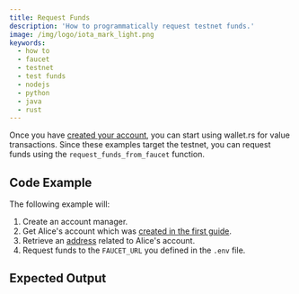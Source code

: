 ```yaml
---
title: Request Funds
description: 'How to programmatically request testnet funds.'
image: /img/logo/iota_mark_light.png
keywords:
  - how to
  - faucet
  - testnet
  - test funds
  - nodejs
  - python
  - java
  - rust
---
```



Once you have [created your account](01_create_a_wallet_account.mdx),
you can start using wallet.rs for value transactions. Since these examples target the testnet, you can request funds
using the `request_funds_from_faucet` function.

<TipFaucet />

## Code Example

The following example will:

1. Create an account manager.
2. Get Alice's account which was [created in the first guide](01_create_a_wallet_account.mdx).
3. Retrieve an [address](02_generate_address.mdx) related to Alice's account.
4. Request funds to the `FAUCET_URL` you defined in the `.env` file.

<Tabs groupId="language">
  <TabItem value='rust' label='Rust'>
    <RustCode />
  </TabItem>
  <TabItem value='nodejs' label='Nodejs'>
    <NodejsCode />
  </TabItem>
  <TabItem value='python' label='Python'>
    <PythonCode />
  </TabItem>
  <TabItem value='java' label='Java'>
    <JavaCode />
  </TabItem>
</Tabs>

## Expected Output

<Tabs groupId="language">
  <TabItem value='rust' label='Rust'>
    <RustOutput />
  </TabItem>
  <TabItem value='nodejs' label='Nodejs'>
    <NodejsOutput />
  </TabItem>
  <TabItem value='python' label='Python'>
    <PythonOutput />
  </TabItem>
  <TabItem value='java' label='Java'>
    <JavaOutput />
  </TabItem>
</Tabs>
